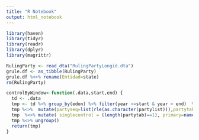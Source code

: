 ```yaml
---
title: "R Notebook"
output: html_notebook
---
```


```r
library(haven)
library(tidyr)
library(readr)
library(dplyr)
library(magrittr)

RulingParty <- read_dta("RulingPartyLongid.dta")
grule.df <- as_tibble(RulingParty) 
grule.df %<>% rename(Entidad=state)
rm(RulingParty)

controlByWindow<-function(.data,start,end) {
  td <- .data
  tmp <- td %>% group_by(edon) %>% filter(year >=start & year < end)  %>% arrange(year) %>% summarise(partylist=list(party)) %>% rowwise()
  tmp %<>%  mutate(partyseq=list(rle(as.character(partylist))),partytab=list(sort(table(as.character(partylist)),decreasing=TRUE)))
  tmp  %<>% mutate( singlecontrol = (length(partytab)==1), primary=names(partytab)[1],secondary=names(partytab)[2],tertiary=names(partytab)[3], percentsingle=partytab[1]/sum(partytab), naltpower=(length(partyseq[["values"]])-1))
  tmp %<>% ungroup()
  return(tmp)
}
```









